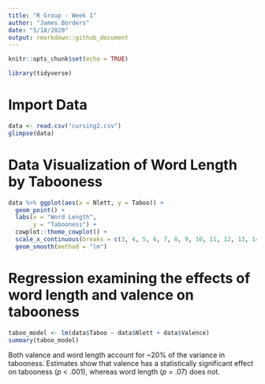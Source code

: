 ```yaml
---
title: "R Group - Week 1"
author: "James Borders"
date: "5/18/2020"
output: rmarkdown::github_document
---
```


```r
knitr::opts_chunk$set(echo = TRUE)
```

```r
library(tidyverse)
```

# Import Data
```r
data <- read.csv("cursing2.csv")
glimpse(data)
```

# Data Visualization of Word Length by Tabooness
```r
data %>% ggplot(aes(x = Nlett, y = Taboo)) +
  geom_point() +
  labs(x = "Word Length",
       y = "Tabooness") +
  cowplot::theme_cowplot() +
  scale_x_continuous(breaks = c(3, 4, 5, 6, 7, 8, 9, 10, 11, 12, 13, 14)) +
  geom_smooth(method = "lm")
```

# Regression examining the effects of word length and valence on tabooness
```r
taboo_model <- lm(data$Taboo ~ data$Nlett + data$Valence)
summary(taboo_model)
```

Both valence and word length account for ~20% of the variance in tabooness. Estimates show that valence has a statistically significant effect on tabooness (*p* < .001), whereas word length (*p* = .07) does not.

